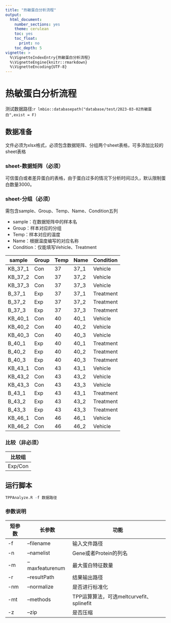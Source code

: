 ```yaml
---
title: "热敏蛋白分析流程"
output:
  html_document: 
    number_sections: yes
    theme: cerulean
    toc: yes
    toc_float:
      print: no
    toc_depth: 5
vignette: >
  %\VignetteIndexEntry{热敏蛋白分析流程}
  %\VignetteEngine{knitr::rmarkdown}
  %\VignetteEncoding{UTF-8}
---
```


# 热敏蛋白分析流程

测试数据路径:`r lmbio::databasepath("database/test/2023-03-02热敏蛋白",exist = F)`

## 数据准备

文件必须为xlsx格式，必须包含数据矩阵、分组两个sheet表格，可多添加比较的sheet表格

### sheet-数据矩阵（必须）

可信蛋白或者差异蛋白的表格，由于蛋白过多的情况下分析时间过久，默认限制蛋白数量3000。

### sheet-分组（必须）
需包含sample、Group、Temp、Name、Condition五列

- sample：在数据矩阵中的样本名
- Group：样本对应的分组
- Temp：样本对应的温度
- Name：根据温度编写的对应名称
- Condition：仅能填写Vehicle、Treatment

| sample  | Group | Temp | Name | Condition |
| ------- | ----- | ---- | ---- | --------- |
| KB_37_1 | Con   | 37   | 37_1 | Vehicle   |
| KB_37_2 | Con   | 37   | 37_2 | Vehicle   |
| KB_37_3 | Con   | 37   | 37_3 | Vehicle   |
| B_37_1  | Exp   | 37   | 37_1 | Treatment |
| B_37_2  | Exp   | 37   | 37_2 | Treatment |
| B_37_3  | Exp   | 37   | 37_3 | Treatment |
| KB_40_1 | Con   | 40   | 40_1 | Vehicle   |
| KB_40_2 | Con   | 40   | 40_2 | Vehicle   |
| KB_40_3 | Con   | 40   | 40_3 | Vehicle   |
| B_40_1  | Exp   | 40   | 40_1 | Treatment |
| B_40_2  | Exp   | 40   | 40_2 | Treatment |
| B_40_3  | Exp   | 40   | 40_3 | Treatment |
| KB_43_1 | Con   | 43   | 43_1 | Vehicle   |
| KB_43_2 | Con   | 43   | 43_2 | Vehicle   |
| KB_43_3 | Con   | 43   | 43_3 | Vehicle   |
| B_43_1  | Exp   | 43   | 43_1 | Treatment |
| B_43_2  | Exp   | 43   | 43_2 | Treatment |
| B_43_3  | Exp   | 43   | 43_3 | Treatment |
| KB_46_1 | Con   | 46   | 46_1 | Vehicle   |
| KB_46_2 | Con   | 46   | 46_2 | Vehicle   |

### 比较（非必须）

| 比较组  |
| ------- |
| Exp/Con |

## 运行脚本

```R
TPPAnalyze.R -f 数据路径
```

### 参数说明

| 短参数  | 长参数 | 功能 |
| ------- | ----- | ---- |
| -f | --filename | 输入文件路径 |
| -n | --namelist | Gene或者Protein的列名 |
| -m | --maxfeaturenum | 最大蛋白特征数量 |
| -r | --resultPath | 结果输出路径 |
| -nm | --normalize | 是否进行标准化 |
| -mt | --methods | TPP运算算法，可选meltcurvefit、splinefit |
| -z | --zip | 是否压缩 |

<div class="tocify-extend-page" data-unique="tocify-extend-page" style="height: 0;"></div>
